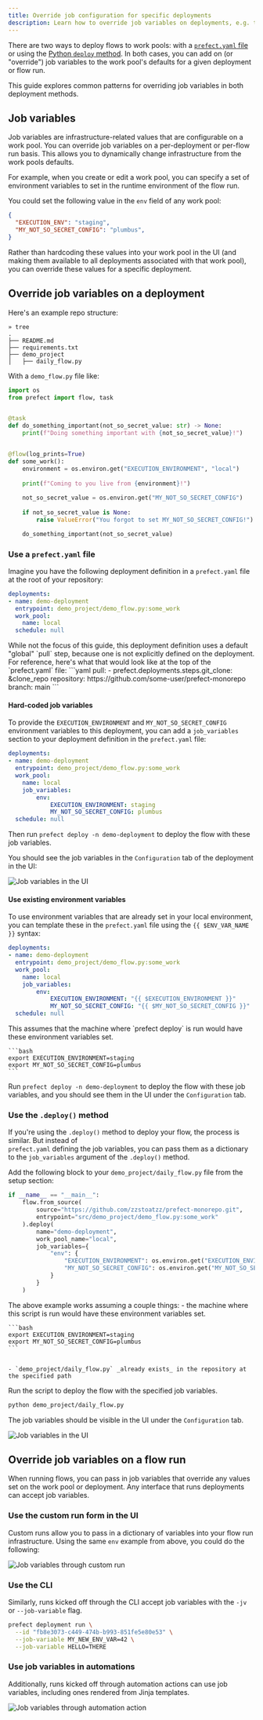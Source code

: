 ```yaml
---
title: Override job configuration for specific deployments
description: Learn how to override job variables on deployments, e.g. to set environment variables or use a different docker image
---
```


There are two ways to deploy flows to work pools: with a [`prefect.yaml` file](/3.0/deploy/infrastructure-concepts/prefect-yaml) or using the [Python `deploy` method](/3.0/deploy/infrastructure-concepts/deploy-via-python). 
In both cases, you can add on (or "override") job variables to the work pool's defaults for a given deployment or flow run.

This guide explores common patterns for overriding job variables in 
both deployment methods.

## Job variables

Job variables are infrastructure-related values that are configurable on a work pool. 
You can override job variables on a per-deployment or 
per-flow run basis. This allows you to dynamically change infrastructure from the work pools defaults.

For example, when you create or edit a work pool, you can specify a set of environment variables to set in the 
runtime environment of the flow run.

You could set the following value in the `env` field of any work pool:
```json
{
  "EXECUTION_ENV": "staging",
  "MY_NOT_SO_SECRET_CONFIG": "plumbus",
}
```

Rather than hardcoding these values into your work pool in the UI (and making them available to all 
deployments associated with that work pool), you can override these values for a specific deployment.

## Override job variables on a deployment

Here's an example repo structure:
```
» tree
.
├── README.md
├── requirements.txt
├── demo_project
│   ├── daily_flow.py
```

With a `demo_flow.py` file like:

```python
import os
from prefect import flow, task


@task
def do_something_important(not_so_secret_value: str) -> None:
    print(f"Doing something important with {not_so_secret_value}!")


@flow(log_prints=True)
def some_work():
    environment = os.environ.get("EXECUTION_ENVIRONMENT", "local")
    
    print(f"Coming to you live from {environment}!")
    
    not_so_secret_value = os.environ.get("MY_NOT_SO_SECRET_CONFIG")
    
    if not_so_secret_value is None:
        raise ValueError("You forgot to set MY_NOT_SO_SECRET_CONFIG!")

    do_something_important(not_so_secret_value)
```
### Use a `prefect.yaml` file

Imagine you have the following deployment definition in a `prefect.yaml` file at the 
root of your repository:

```yaml
deployments:
- name: demo-deployment
  entrypoint: demo_project/demo_flow.py:some_work
  work_pool:
    name: local
  schedule: null
```

<Note>
    While not the focus of this guide, this deployment definition uses a default "global" `pull` step, 
    because one is not explicitly defined on the deployment. For reference, here's what that would look like at 
    the top of the `prefect.yaml` file:
    ```yaml
    pull:
    - prefect.deployments.steps.git_clone: &clone_repo
        repository: https://github.com/some-user/prefect-monorepo
        branch: main
    ```
</Note>

#### Hard-coded job variables
To provide the `EXECUTION_ENVIRONMENT` and `MY_NOT_SO_SECRET_CONFIG` environment variables to this deployment, 
you can add a `job_variables` section to your deployment definition in the `prefect.yaml` file:

```yaml
deployments:
- name: demo-deployment
  entrypoint: demo_project/demo_flow.py:some_work
  work_pool:
    name: local
    job_variables:
        env:
            EXECUTION_ENVIRONMENT: staging
            MY_NOT_SO_SECRET_CONFIG: plumbus
  schedule: null
```

Then run `prefect deploy -n demo-deployment` to deploy the flow with these job variables.

You should see the job variables in the `Configuration` tab of the deployment in the UI:

![Job variables in the UI](/3.0/img/guides/job-variables.png)

#### Use existing environment variables
To use environment variables that are already set in your local environment, you can template 
these in the `prefect.yaml` file using the `{{ $ENV_VAR_NAME }}` syntax:

```yaml
deployments:
- name: demo-deployment
  entrypoint: demo_project/demo_flow.py:some_work
  work_pool:
    name: local
    job_variables:
        env:
            EXECUTION_ENVIRONMENT: "{{ $EXECUTION_ENVIRONMENT }}"
            MY_NOT_SO_SECRET_CONFIG: "{{ $MY_NOT_SO_SECRET_CONFIG }}"
  schedule: null
```

<Note>
    This assumes that the machine where `prefect deploy` is run would have these environment variables set.

    ```bash
    export EXECUTION_ENVIRONMENT=staging
    export MY_NOT_SO_SECRET_CONFIG=plumbus
    ```
   
</Note>

Run `prefect deploy -n demo-deployment` to deploy the flow with these job variables, 
and you should see them in the UI under the `Configuration` tab.

### Use the `.deploy()` method
If you're using the `.deploy()` method to deploy your flow, the process is similar. But instead of  
`prefect.yaml` defining the job variables, you can pass them as a dictionary to the `job_variables` argument 
of the `.deploy()` method.

Add the following block to your `demo_project/daily_flow.py` file from the setup section:
```python
if __name__ == "__main__":
    flow.from_source(
        source="https://github.com/zzstoatzz/prefect-monorepo.git",
        entrypoint="src/demo_project/demo_flow.py:some_work"
    ).deploy(
        name="demo-deployment",
        work_pool_name="local", 
        job_variables={
            "env": {
                "EXECUTION_ENVIRONMENT": os.environ.get("EXECUTION_ENVIRONMENT", "local"),
                "MY_NOT_SO_SECRET_CONFIG": os.environ.get("MY_NOT_SO_SECRET_CONFIG")
            }
        }
    )
```

<Note>
    The above example works assuming a couple things:
    - the machine where this script is run would have these environment variables set.

    ```bash
    export EXECUTION_ENVIRONMENT=staging
    export MY_NOT_SO_SECRET_CONFIG=plumbus
    ```


    - `demo_project/daily_flow.py` _already exists_ in the repository at the specified path
</Note>

Run the script to deploy the flow with the specified job variables. 

```bash
python demo_project/daily_flow.py
```

The job variables should be visible in the UI under the `Configuration` tab.

![Job variables in the UI](/3.0/img/guides/job-variables.png)


## Override job variables on a flow run

When running flows, you can pass in job variables that override any values set on the work pool or deployment. 
Any interface that runs deployments can accept job variables.

### Use the custom run form in the UI

Custom runs allow you to pass in a dictionary of variables into your flow run infrastructure. Using the same 
`env` example from above, you could do the following:

![Job variables through custom run](/3.0/img/ui/deployment-job-variables.png)

### Use the CLI

Similarly, runs kicked off through the CLI accept job variables with the `-jv` or `--job-variable` flag.

```bash
prefect deployment run \
  --id "fb8e3073-c449-474b-b993-851fe5e80e53" \
  --job-variable MY_NEW_ENV_VAR=42 \
  --job-variable HELLO=THERE
```

### Use job variables in automations

Additionally, runs kicked off through automation actions can use job variables, including ones rendered from Jinja 
templates.

![Job variables through automation action](/3.0/img/ui/automations-action-job-variable.png)


